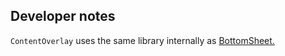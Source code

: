 ## Developer notes

`ContentOverlay` uses the same library internally as
[BottomSheet.](/docs/components-selections-bottomsheet--docs)
